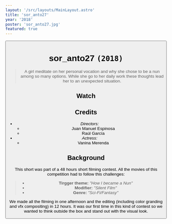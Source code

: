 ```yaml
---
layout: '/src/layouts/MainLayout.astro'
title: 'sor_anto27'
year: '2018'
poster: 'sor_anto27.jpg'
featured: true
---
```


<Button text='/ Home' link='/en' />

# sor_anto27 `(2018)`

> A girl meditate on her personal vocation and why she chose to be a nun among so
> many options. While she go to her daily work these thoughts lead her to an
> unexpected situation.

## Watch

<Vimeo id='391004355' ratio='16:9' />

## Credits

- *Directors:*
    - Juan Manuel Espinosa
    - Raúl García
- *Actress:*
    - Vanina Merenda

## Background

This short was part of a 48 hours short filming contest. All the movies of this
competition had to follow this challenges:

> - **Tirgger theme:** _"How I became a Nun"_
> - **Modifier:** _"Silent Film"_
> - **Genre:** _"Sci-Fi/Fantasy"_

We made all the filming in one afternoon and the editing (including color
granding and vfx compositing) in 12 hours. It was our first time in this kind of
contest so we wanted to think outside the box and stand out with the visual
look.